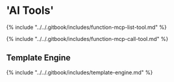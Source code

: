 # 'AI Tools'

{% include "../../.gitbook/includes/function-mcp-list-tool.md" %}

{% include "../../.gitbook/includes/function-mcp-call-tool.md" %}

## Template Engine

{% include "../../.gitbook/includes/template-engine.md" %}